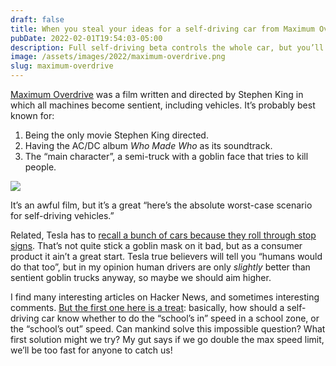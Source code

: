 ```yaml
---
draft: false
title: When you steal your ideas for a self-driving car from Maximum Overdrive
pubDate: 2022-02-01T19:54:03-05:00
description: Full self-driving beta controls the whole car, but you’ll only need the edge of your seat! 
image: /assets/images/2022/maximum-overdrive.png
slug: maximum-overdrive
---
```

[Maximum Overdrive][1] was a film written and directed by Stephen King in which all machines become sentient, including vehicles. It’s probably best known for:

1. Being the only movie Stephen King directed.
2. Having the AC/DC album _Who Made Who_ as its soundtrack.
3. The “main character”, a semi-truck with a goblin face that tries to kill people.

![][image-1]

It’s an awful film, but it’s a great “here’s the absolute worst-case scenario for self-driving vehicles.”

Related, Tesla has to [recall a bunch of cars because they roll through stop signs][2]. That’s not quite stick a goblin mask on it bad, but as a consumer product it ain’t a great start. Tesla true believers will tell you “humans would do that too”, but in my opinion human drivers are only _slightly_ better than sentient goblin trucks anyway, so maybe we should aim higher.

I find many interesting articles on Hacker News, and sometimes interesting comments. [But the first one here is a treat][3]: basically, how should a self-driving car know whether to do the “school’s in” speed in a school zone, or the “school’s out” speed. Can mankind solve this impossible question? What first solution might we try? My gut says if we go double the max speed limit, we’ll be too fast for anyone to catch us!

[1]:	https://en.wikipedia.org/wiki/Maximum_Overdrive
[2]:	https://www.reuters.com/business/autos-transportation/tesla-recalls-nearly-54000-us-vehicles-rolling-stop-software-feature-2022-02-01/
[3]:	https://news.ycombinator.com/item?id=30164317

[image-1]:	/assets/images/2022/maximum-overdrive.png